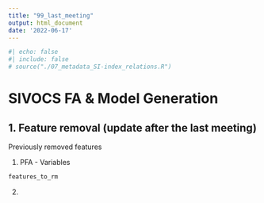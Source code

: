 ```yaml
---
title: "99_last_meeting"
output: html_document
date: '2022-06-17'
---
```


```r
#| echo: false
#| include: false
# source("./07_metadata_SI-index_relations.R")
```

# SIVOCS FA & Model Generation


## 1. Feature removal (update after the last meeting)

Previously removed  features

1. PFA - Variables
```r
features_to_rm
```
2. 
